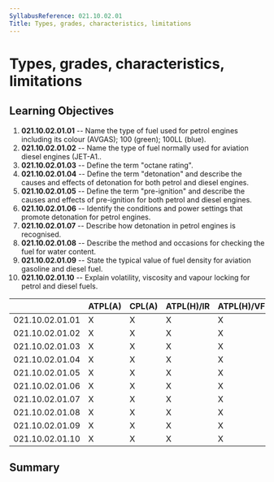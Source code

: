 ```yaml
---
SyllabusReference: 021.10.02.01
Title: Types, grades, characteristics, limitations
---
```


# Types, grades, characteristics, limitations

## Learning Objectives

1.  **021.10.02.01.01** -- Name the type of fuel used for petrol engines
    including its colour (AVGAS); 100 (green); 100LL (blue).
2.  **021.10.02.01.02** -- Name the type of fuel normally used for aviation
    diesel engines (JET-A1..
3.  **021.10.02.01.03** -- Define the term "octane rating".
4.  **021.10.02.01.04** -- Define the term "detonation" and describe the causes
    and effects of detonation for both petrol and diesel engines.
5.  **021.10.02.01.05** -- Define the term "pre-ignition" and describe the
    causes and effects of pre-ignition for both petrol and diesel engines.
6.  **021.10.02.01.06** -- Identify the conditions and power settings that
    promote detonation for petrol engines.
7.  **021.10.02.01.07** -- Describe how detonation in petrol engines is
    recognised.
8.  **021.10.02.01.08** -- Describe the method and occasions for checking the
    fuel for water content.
9.  **021.10.02.01.09** -- State the typical value of fuel density for aviation
    gasoline and diesel fuel.
10. **021.10.02.01.10** -- Explain volatility, viscosity and vapour locking for
    petrol and diesel fuels.

|                 | ATPL(A) | CPL(A) | ATPL(H)/IR | ATPL(H)/VFR | CPL(H) | IR  | CBIR(A) |
| --------------- | ------- | ------ | ---------- | ----------- | ------ | --- | ------- |
| 021.10.02.01.01 | X       | X      | X          | X           | X      |     |         |
| 021.10.02.01.02 | X       | X      | X          | X           | X      |     |         |
| 021.10.02.01.03 | X       | X      | X          | X           | X      |     |         |
| 021.10.02.01.04 | X       | X      | X          | X           | X      |     |         |
| 021.10.02.01.05 | X       | X      | X          | X           | X      |     |         |
| 021.10.02.01.06 | X       | X      | X          | X           | X      |     |         |
| 021.10.02.01.07 | X       | X      | X          | X           | X      |     |         |
| 021.10.02.01.08 | X       | X      | X          | X           | X      |     |         |
| 021.10.02.01.09 | X       | X      | X          | X           | X      |     |         |
| 021.10.02.01.10 | X       | X      | X          | X           | X      |     |         |

## Summary
